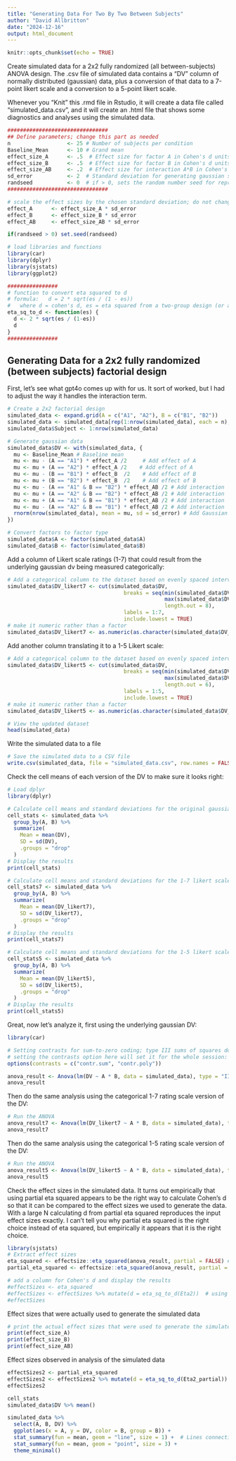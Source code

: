 ```yaml
---
title: "Generating Data For Two By Two Between Subjects"
author: "David Allbritton"
date: "2024-12-16"
output: html_document
---
```


```r
knitr::opts_chunk$set(echo = TRUE)
```

Create simulated data for a 2x2 fully randomized (all between-subjects) ANOVA design.  The 
.csv file of simulated data contains a "DV" column of normally distributed (gaussian) data, plus
a conversion of that data to a 7-point likert scale and a conversion to a 5-point likert scale.

Whenever you "Knit" this .rmd file in Rstudio, it will create a data file called "simulated_data.csv", and
it will create an .html file that shows some diagnostics and analyses using the simulated data.

```r
################################
## Define parameters; change this part as needed
n                  <- 25 # Number of subjects per condition
Baseline_Mean      <- 10 # Grand mean
effect_size_A      <- .5  # Effect size for factor A in Cohen's d units
effect_size_B      <- .5  # Effect size for factor B in Cohen's d units
effect_size_AB     <- .2  # Effect size for interaction A*B in Cohen's d units
sd_error           <- 2  # Standard deviation for generating gaussian simulated data
randseed           <- 0  # if > 0, sets the random number seed for reproducibility; otherwise different data is generated each time
################################
```

```r
# scale the effect sizes by the chosen standard deviation; do not change this part
effect_A      <- effect_size_A * sd_error
effect_B      <- effect_size_B * sd_error
effect_AB     <- effect_size_AB * sd_error
```

```r
if(randseed > 0) set.seed(randseed)
```

```r
# load libraries and functions
library(car)
library(dplyr)
library(sjstats)
library(ggplot2)

################
# function to convert eta squared to d
# formula:   d = 2 * sqrt(es / (1 - es))
#   where d = cohen's d, es = eta squared from a two-group design (or a single df contrast)
eta_sq_to_d <- function(es) {
  d <- 2 * sqrt(es / (1-es))
  d
}
################
```

## Generating Data for a 2x2 fully randomized (between subjects) factorial design

First, let's see what gpt4o comes up with for us.  It sort of worked, but I had to 
adjust the way it handles the interaction term.

```r
# Create a 2x2 factorial design
simulated_data <- expand.grid(A = c("A1", "A2"), B = c("B1", "B2"))
simulated_data <- simulated_data[rep(1:nrow(simulated_data), each = n), ]
simulated_data$Subject <- 1:nrow(simulated_data)

# Generate gaussian data
simulated_data$DV <- with(simulated_data, {
  mu <- Baseline_Mean # Baseline mean
  mu <- mu - (A == "A1") * effect_A /2     # Add effect of A
  mu <- mu + (A == "A2") * effect_A /2    # Add effect of A
  mu <- mu - (B == "B1") * effect_B  /2    # Add effect of B
  mu <- mu + (B == "B2") * effect_B  /2    # Add effect of B
  mu <- mu - (A == "A1" & B == "B2") * effect_AB /2 # Add interaction
  mu <- mu + (A == "A2" & B == "B2") * effect_AB /2 # Add interaction
  mu <- mu + (A == "A1" & B == "B1") * effect_AB /2 # Add interaction
  mu <- mu - (A == "A2" & B == "B1") * effect_AB /2 # Add interaction
  rnorm(nrow(simulated_data), mean = mu, sd = sd_error) # Add Gaussian noise
})

# Convert factors to factor type
simulated_data$A <- factor(simulated_data$A)
simulated_data$B <- factor(simulated_data$B)
```

Add a column of Likert scale ratings (1-7) that could result from the 
underlying gaussian dv being measured categorically:

```r
# Add a categorical column to the dataset based on evenly spaced intervals
simulated_data$DV_likert7 <- cut(simulated_data$DV, 
                                     breaks = seq(min(simulated_data$DV), 
                                                  max(simulated_data$DV), 
                                                  length.out = 8), 
                                     labels = 1:7, 
                                     include.lowest = TRUE)
# make it numeric rather than a factor
simulated_data$DV_likert7 <- as.numeric(as.character(simulated_data$DV_likert7))
```

Add another column translating it to a 1-5 Likert scale:

```r
# Add a categorical column to the dataset based on evenly spaced intervals
simulated_data$DV_likert5 <- cut(simulated_data$DV, 
                                     breaks = seq(min(simulated_data$DV), 
                                                  max(simulated_data$DV), 
                                                  length.out = 6), 
                                     labels = 1:5, 
                                     include.lowest = TRUE)
# make it numeric rather than a factor
simulated_data$DV_likert5 <- as.numeric(as.character(simulated_data$DV_likert5))

# View the updated dataset
head(simulated_data)
```

Write the simulated data to a file

```r
# Save the simulated data to a CSV file
write.csv(simulated_data, file = "simulated_data.csv", row.names = FALSE)
```


Check the cell means of each version of the DV to make sure it looks right:

```r
# Load dplyr
library(dplyr)

# Calculate cell means and standard deviations for the original gaussian DV
cell_stats <- simulated_data %>%
  group_by(A, B) %>%
  summarize(
    Mean = mean(DV),
    SD = sd(DV),
    .groups = "drop"
  )
# Display the results
print(cell_stats)

# Calculate cell means and standard deviations for the 1-7 likert scale DV
cell_stats7 <- simulated_data %>%
  group_by(A, B) %>%
  summarize(
    Mean = mean(DV_likert7),
    SD = sd(DV_likert7),
    .groups = "drop"
  )
# Display the results
print(cell_stats7)

# Calculate cell means and standard deviations for the 1-5 likert scale DV
cell_stats5 <- simulated_data %>%
  group_by(A, B) %>%
  summarize(
    Mean = mean(DV_likert5),
    SD = sd(DV_likert5),
    .groups = "drop"
  )
# Display the results
print(cell_stats5)

```


Great, now let's analyze it, first using the underlying gaussian DV:

```r
library(car)

# Setting contrasts for sum-to-zero coding; type III sums of squares do not work sensibly with the default "treatment" contrasts
# setting the contrasts option here will set it for the whole session:
options(contrasts = c("contr.sum", "contr.poly"))

anova_result <- Anova(lm(DV ~ A * B, data = simulated_data), type = "III")
anova_result
```

Then do the same analysis using the categorical 1-7 rating scale version of the DV:

```r
# Run the ANOVA
anova_result7 <- Anova(lm(DV_likert7 ~ A * B, data = simulated_data), type = "III")
anova_result7
```

Then do the same analysis using the categorical 1-5 rating scale version of the DV:

```r
# Run the ANOVA
anova_result5 <- Anova(lm(DV_likert5 ~ A * B, data = simulated_data), type = "III")
anova_result5
```

Check the effect sizes in the simulated data.  It turns out empirically that
using partial eta squared appears to be the right way to calculate Cohen's d
so that it can be compared to the effect sizes we used to generate the data.  
With a large N calculating d from partial eta squared reproduces the input effect sizes exactly.  I can't tell you 
why partial eta squared is the right choice instead of eta squared, but empirically
it appears that it is the right choice.

```r
library(sjstats)
# Extract effect sizes
eta_squared <- effectsize::eta_squared(anova_result, partial = FALSE) # Full Eta-squared
partial_eta_squared <- effectsize::eta_squared(anova_result, partial = TRUE) # Partial Eta-squared

# add a column for Cohen's d and display the results
#effectSizes <- eta_squared
#effectSizes <- effectSizes %>% mutate(d = eta_sq_to_d(Eta2))  # using the previously defined function
#effectSizes
```

Effect sizes that were actually used to generate the simulated data

```r
# print the actual effect sizes that were used to generate the simulated data:
print(effect_size_A)
print(effect_size_B)
print(effect_size_AB)
```

Effect sizes observed in analysis of the simulated data 

```r
effectSizes2 <- partial_eta_squared
effectSizes2 <- effectSizes2 %>% mutate(d = eta_sq_to_d(Eta2_partial))  # using the previously defined function
effectSizes2
```


```r
cell_stats
simulated_data$DV %>% mean()
```


```r
simulated_data %>%
  select(A, B, DV) %>%
  ggplot(aes(x = A, y = DV, color = B, group = B)) + 
  stat_summary(fun = mean, geom = "line", size = 1) +  # Lines connecting group means
  stat_summary(fun = mean, geom = "point", size = 3) +
  theme_minimal()

```


